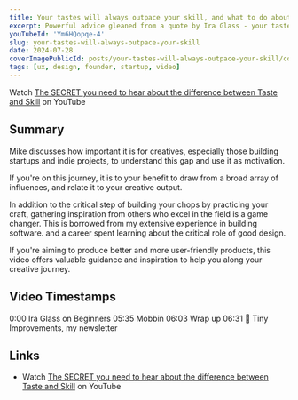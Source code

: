 ```yaml
---
title: Your tastes will always outpace your skill, and what to do about it
excerpt: Powerful advice gleaned from a quote by Ira Glass - your taste will always outpace your creative abilities.
youTubeId: 'Ym6HQopqe-4'
slug: your-tastes-will-always-outpace-your-skill
date: 2024-07-28
coverImagePublicId: posts/your-tastes-will-always-outpace-your-skill/cover
tags: [ux, design, founder, startup, video]
---
```


Watch [The SECRET you need to hear about the difference between Taste and Skill](https://youtu.be/Ym6HQopqe-4) on YouTube

## Summary

Mike discusses how important it is for creatives, especially those building startups and indie projects, to understand this gap and use it as motivation.

If you're on this journey, it is to your benefit to draw from a broad array of influences, and relate it to your creative output.

In addition to the critical step of building your chops by practicing your craft, gathering inspiration from others who excel in the field is a game changer. This is borrowed from my extensive experience in building software. and a career spent learning about the critical role of good design.

If you're aiming to produce better and more user-friendly products, this video offers valuable guidance and inspiration to help you along your creative journey.

## Video Timestamps

0:00 Ira Glass on Beginners
05:35 Mobbin
06:03 Wrap up
06:31 💌 Tiny Improvements, my newsletter

## Links

- Watch [The SECRET you need to hear about the difference between Taste and Skill](https://youtu.be/Ym6HQopqe-4) on YouTube
